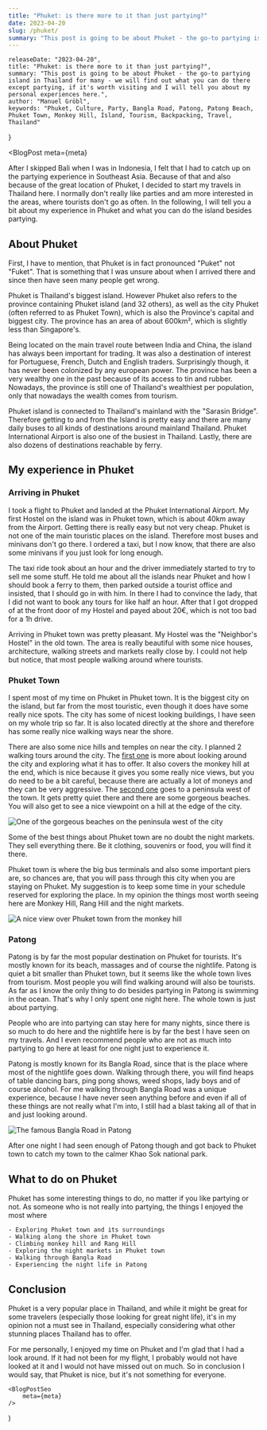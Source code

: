 ```yaml
---
title: "Phuket: is there more to it than just partying?"
date: 2023-04-20
slug: /phuket/
summary: "This post is going to be about Phuket - the go-to partying island in Thailand for many - we will find out what you can do there except partying, if it's worth visiting and I will tell you about my personal experiences here."
---
```



    releaseDate: "2023-04-20",
    title: "Phuket: is there more to it than just partying?",
    summary: "This post is going to be about Phuket - the go-to partying island in Thailand for many - we will find out what you can do there except partying, if it's worth visiting and I will tell you about my personal experiences here.",
    author: "Manuel Gröbl",
    keywords: "Phuket, Culture, Party, Bangla Road, Patong, Patong Beach, Phuket Town, Monkey Hill, Island, Tourism, Backpacking, Travel, Thailand"
}

<BlogPost 
    meta={meta}
>

  After I skipped Bali when I was in Indonesia, I felt that I had to catch up on the partying experience in Southeast Asia. Because of that and also because of the great location of Phuket, I decided to start my travels in Thailand here. I normally don't really like parties and am more interested in the areas, where tourists don't go as often. In the following, I will tell you a bit about my experience in Phuket and what you can do the island besides partying.   

  ## About Phuket

  First, I have to mention, that Phuket is in fact pronounced "Puket" not "Fuket". That is something that I was unsure about when I arrived there and since then have seen many people get wrong.

  Phuket is Thailand's biggest island. However Phuket also refers to the province containing Phuket island (and 32 others), as well as the city Phuket (often referred to as Phuket Town), which is also the Province's capital and biggest city. The province has an area of about 600km², which is slightly less than Singapore's.

  Being located on the main travel route between India and China, the island has always been important for trading. It was also a destination of interest for Portuguese, French, Dutch and English traders. Surprisingly though, it has never been colonized by any european power. The province has been a very wealthy one in the past because of its access to tin and rubber. Nowadays, the province is still one of Thailand's wealthiest per population, only that nowadays the wealth comes from tourism.

  Phuket island is connected to Thailand's mainland with the "Sarasin Bridge". Therefore getting to and from the Island is pretty easy and there are many daily buses to all kinds of destinations around mainland Thailand. Phuket International Airport is also one of the busiest in Thailand. Lastly, there are also dozens of destinations reachable by ferry.

  ## My experience in Phuket
  
  ### Arriving in Phuket
  
  I took a flight to Phuket and landed at the Phuket International Airport. My first Hostel on the island was in Phuket town, which is about 40km away from the Airport. Getting there is really easy but not very cheap. Phuket is not one of the main touristic places on the island. Therefore most buses and minivans don't go there. I ordered a taxi, but I now know, that there are also some minivans if you just look for long enough.

  The taxi ride took about an hour and the driver immediately started to try to sell me some stuff. He told me about all the islands near Phuket and how I should book a ferry to them, then parked outside a tourist office and insisted, that I should go in with him. In there I had to convince the lady, that I did not want to book any tours for like half an hour. After that I got dropped of at the front door of my Hostel and payed about 20€, which is not too bad for a 1h drive.

  Arriving in Phuket town was pretty pleasant. My Hostel was the "Neighbor's Hostel" in the old town. The area is really beautiful with some nice houses, architecture, walking streets and markets really close by. I could not help but notice, that most people walking around where tourists. 

  ### Phuket Town

  I spent most of my time on Phuket in Phuket town. It is the biggest city on the island, but far from the most touristic, even though it does have some really nice spots. The city has some of nicest looking buildings, I have seen on my whole trip so far. It is also located directly at the shore and therefore has some really nice walking ways near the shore.

  There are also some nice hills and temples on near the city. I planned 2 walking tours around the city. The [first one](https://www.komoot.com/tour/1063790668?share_token=a2WF07fqcwLFcgQvBojg0mDeu8gwqDqk7BNcHj5vRfBQDiPpC1&ref=wtd) is more about looking around the city and exploring what it has to offer. It also covers the monkey hill at the end, which is nice because it gives you some really nice views, but you do need to be a bit careful, because there are actually a lot of moneys and they can be very aggressive. The [second one](https://www.komoot.com/tour/1064115660?share_token=aZoK662E00wzlViQ35Pb47xnLs7nTRAq6c0G6FVjjw2X59u3j3&ref=wtd) goes to a peninsula west of the town. It gets pretty quiet there and there are some gorgeous beaches. You will also get to see a nice viewpoint on a hill at the edge of the city.

  ![One of the gorgeous beaches on the peninsula west of the city](/static/blog/phuket/beach.jpg)

  Some of the best things about Phuket town are no doubt the night markets. They sell everything there. Be it clothing, souvenirs or food, you will find it there.

  Phuket town is where the big bus terminals and also some important piers are, so chances are, that you will pass through this city when you are staying on Phuket. My suggestion is to keep some time in your schedule reserved for exploring the place. In my opinion the things most worth seeing here are Monkey Hill, Rang Hill and the night markets.
  
  ![A nice view over Phuket town from the monkey hill](/static/blog/phuket/monkey-hill.png)

  ### Patong

  Patong is by far the most popular destination on Phuket for tourists. It's mostly known for its beach, massages and of course the nightlife. Patong is quiet a bit smaller than Phuket town, but it seems like the whole town lives from tourism. Most people you will find walking around will also be tourists. As far as I know the only thing to do besides partying in Patong is swimming in the ocean. That's why I only spent one night here. The whole town is just about partying. 

  People who are into partying can stay here for many nights, since there is so much to do here and the nightlife here is by far the best I have seen on my travels. And I even recommend people who are not as much into partying to go here at least for one night just to experience it.

  Patong is mostly known for its Bangla Road, since that is the place where most of the nightlife goes down. Walking through there, you will find heaps of table dancing bars, ping pong shows, weed shops, lady boys and of course alcohol. For me walking through Bangla Road was a unique experience, because I have never seen anything before and even if all of these things are not really what I'm into, I still had a blast taking all of that in and just looking around.

  ![The famous Bangla Road in Patong](/static/blog/phuket/bangla.png)

  After one night I had seen enough of Patong though and got back to Phuket town to catch my town to the calmer Khao Sok national park.

  ## What to do on Phuket

  Phuket has some interesting things to do, no matter if you like partying or not. As someone who is not really into partying, the things I enjoyed the most where

    - Exploring Phuket town and its surroundings
    - Walking along the shore in Phuket town
    - Climbing monkey hill and Rang Hill
    - Exploring the night markets in Phuket town
    - Walking through Bangla Road
    - Experiencing the night life in Patong

  ## Conclusion

  Phuket is a very popular place in Thailand, and while it might be great for some travelers (especially those looking for great night life), it's in my opinion not a must see in Thailand, especially considering what other stunning places Thailand has to offer.

  For me personally, I enjoyed my time on Phuket and I'm glad that I had a look around. If it had not been for my flight, I probably would not have looked at it and I would not have missed out on much. So in conclusion I would say, that Phuket is nice, but it's not something for everyone.

</BlogPost>

    <BlogPostSeo 
        meta={meta}
    />
)